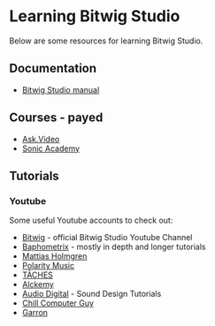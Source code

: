 Learning Bitwig Studio
======================

Below are some resources for learning Bitwig Studio.

## Documentation

- [Bitwig Studio manual](https://dash.bitwig.com/documentation/Bitwig%20Studio%20User%20Guide%20English.pdf)

## Courses - payed

- [Ask.Video](https://ask.video/library/application/bitwigstudio?afid=bUM6RfN2U6)
- [Sonic Academy](https://www.sonicacademy.com/courses/introduction-to-bitwig-studio)

## Tutorials

### Youtube

Some useful Youtube accounts to check out:

- [Bitwig](https://www.youtube.com/user/bitwig) - official Bitwig Studio Youtube Channel
- [Baphometrix](https://www.youtube.com/channel/UCuzDmHD4WeS4dwhFXPgm7GA) - mostly in depth and longer tutorials
- [Mattias Holmgren](https://www.youtube.com/channel/UCPI1x2iyASeNaeRYVSGXTqA)
- [Polarity Music](https://www.youtube.com/user/polaritydnb)
- [TÂCHES](https://www.youtube.com/watch?v=nbEeaV0TgTI&list=PLn_168CDEmDfrzQwHI6_LSvXfdyGC2kLm)
- [Alckemy](https://www.youtube.com/channel/UCMS0X8oznir77wXrM5Luhow)
- [Audio Digital](https://www.youtube.com/channel/UCMLl5O-kS7iEMJgMrsZayMw) - Sound Design Tutorials
- [Chill Computer Guy](https://www.youtube.com/channel/UCaIG6vStP7xh313mPzJClbA)
- [Garron](https://www.youtube.com/user/BrainLaxativeMusic)
